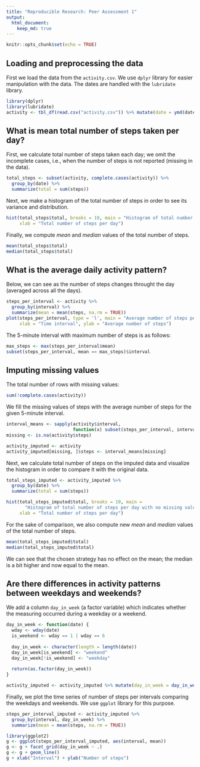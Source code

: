 ```yaml
---
title: "Reproducible Research: Peer Assessment 1"
output: 
  html_document:
    keep_md: true
---
```


```r
knitr::opts_chunk$set(echo = TRUE)
```

## Loading and preprocessing the data

First we load the data from the `activity.csv`. We use `dplyr` library for easier
manipulation with the data. The dates are handled with the `lubridate` library.

```r
library(dplyr)
library(lubridate)
activity <- tbl_df(read.csv("activity.csv")) %>% mutate(date = ymd(date))
```


## What is mean total number of steps taken per day?

First, we calculate total number of steps taken each day; we omit the incomplete cases, 
i.e., when the number of steps is not reported (missing in the data).

```r
total_steps <- subset(activity, complete.cases(activity)) %>% 
  group_by(date) %>% 
  summarize(total = sum(steps))
```

Next, we make a histogram of the total number of steps in order to see its variance 
and distribution.

```r
hist(total_steps$total, breaks = 10, main = "Histogram of total number of steps taken each day",
     xlab = "Total number of steps per day")
```

Finally, we compute *mean* and *median* values of the total number of steps.

```r
mean(total_steps$total)
median(total_steps$total)
```

## What is the average daily activity pattern?

Below, we can see as the number of steps changes throught the day (averaged across all the days).

```r
steps_per_interval <- activity %>% 
  group_by(interval) %>% 
  summarize(mean = mean(steps, na.rm = TRUE))
plot(steps_per_interval, type = 'l', main = "Average number of steps per interval",
     xlab = "Time interval", ylab = "Average number of steps")
```

The 5-minute interval with maximum number of steps is as follows:

```r
max_steps <- max(steps_per_interval$mean)
subset(steps_per_interval, mean == max_steps)$interval
```

## Imputing missing values

The total number of rows with missing values:

```r
sum(!complete.cases(activity))
```

We fill the missing values of steps with the average number of steps
for the given 5-minute interval.

```r
interval_means <- sapply(activity$interval, 
                         function(x) subset(steps_per_interval, interval == x)$mean)
missing <- is.na(activity$steps)

activity_imputed <- activity
activity_imputed[missing, ]$steps <- interval_means[missing]
```

Next, we calculate total number of steps on the imputed data and visualize the histogram
in order to compare it with the original data.

```r
total_steps_imputed <- activity_imputed %>% 
  group_by(date) %>% 
  summarize(total = sum(steps))

hist(total_steps_imputed$total, breaks = 10, main = 
       "Histogram of total number of steps per day with no missing values",
     xlab = "Total number of steps per day")
```

For the sake of comparison, we also compute new *mean* and *median* values 
of the total number of steps.

```r
mean(total_steps_imputed$total)
median(total_steps_imputed$total)
```

We can see that the chosen strategy has no effect on the mean; 
the median is a bit higher and now equal to the mean.

## Are there differences in activity patterns between weekdays and weekends?

We add a column `day_in_week` (a factor variable) which indicates whether the measuring occurred
during a weekday or a weekend.

```r
day_in_week <- function(date) {
  wday <- wday(date)
  is_weekend <- wday == 1 | wday == 6
  
  day_in_week <- character(length = length(date))
  day_in_week[is_weekend] <- "weekend"
  day_in_week[!is_weekend] <- "weekday"
  
  return(as.factor(day_in_week))
}

activity_imputed <- activity_imputed %>% mutate(day_in_week = day_in_week(date))
```

Finally, we plot the time series of number of steps per intervals 
comparing the weekdays and weekends. We use `ggplot` library for this purpose.

```r
steps_per_interval_imputed <- activity_imputed %>% 
  group_by(interval, day_in_week) %>% 
  summarize(mean = mean(steps, na.rm = TRUE))

library(ggplot2)
g <- ggplot(steps_per_interval_imputed, aes(interval, mean))
g <- g + facet_grid(day_in_week ~ .)
g <- g + geom_line()
g + xlab("Interval") + ylab("Number of steps")
```